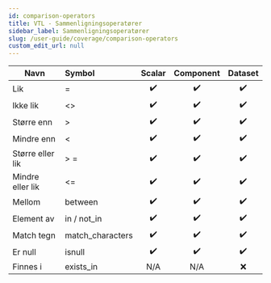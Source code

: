 ```yaml
---
id: comparison-operators
title: VTL - Sammenligningsoperatører
sidebar_label: Sammenligningsoperatører
slug: /user-guide/coverage/comparison-operators
custom_edit_url: null
---
```


| Navn             | Symbol           |       Scalar       |     Component      |      Dataset       |
| ---------------- | :--------------- | :----------------: | :----------------: | :----------------: |
| Lik              | =                | :heavy_check_mark: | :heavy_check_mark: | :heavy_check_mark: |
| Ikke lik         | <\>              | :heavy_check_mark: | :heavy_check_mark: | :heavy_check_mark: |
| Større enn       | >                | :heavy_check_mark: | :heavy_check_mark: | :heavy_check_mark: |
| Mindre enn       | <                | :heavy_check_mark: | :heavy_check_mark: | :heavy_check_mark: |
| Større eller lik | > =              | :heavy_check_mark: | :heavy_check_mark: | :heavy_check_mark: |
| Mindre eller lik | <=               | :heavy_check_mark: | :heavy_check_mark: | :heavy_check_mark: |
| Mellom           | between          | :heavy_check_mark: | :heavy_check_mark: | :heavy_check_mark: |
| Element av       | in / not_in      | :heavy_check_mark: | :heavy_check_mark: | :heavy_check_mark: |
| Match tegn       | match_characters | :heavy_check_mark: | :heavy_check_mark: | :heavy_check_mark: |
| Er null          | isnull           | :heavy_check_mark: | :heavy_check_mark: | :heavy_check_mark: |
| Finnes i         | exists_in        |        N/A         |        N/A         |        :x:         |
